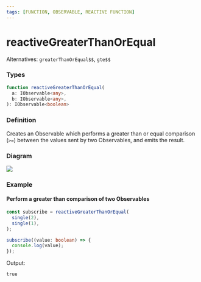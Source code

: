 ```yaml
---
tags: [FUNCTION, OBSERVABLE, REACTIVE FUNCTION]
---
```


# reactiveGreaterThanOrEqual

Alternatives: `greaterThanOrEqual$$`, `gte$$`

### Types

```ts
function reactiveGreaterThanOrEqual(
  a: IObservable<any>,
  b: IObservable<any>,
): IObservable<boolean>
```

### Definition

Creates an Observable which performs a greater than or equal comparison (`>=`) between the values sent by two Observables, and emits the result.

### Diagram

![](example-diagram.svg)

### Example

#### Perform a greater than comparison of two Observables

```ts
const subscribe = reactiveGreaterThanOrEqual(
  single(2),
  single(1),
);

subscribe((value: boolean) => {
  console.log(value);
});
```

Output:

```text
true
```

